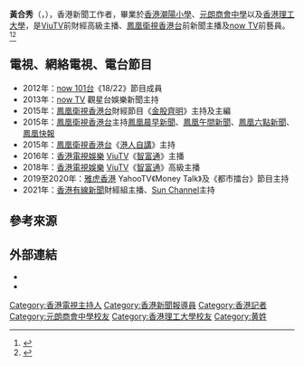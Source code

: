 {{not|黃杏秀}}
{{藝人
| 姓名 = 黃合秀
| 類型 = 主持
| 圖片 = 
| 圖片尺寸 = 
| 圖片簡介 = 
| 羅馬拼音 = Wong Hop Sau
| 英文名 = Season Wong
| 國籍 = {{CHN-HKG}}
| 居住地 = {{HKG}}
| 出生日期 = {{birth date and age|1990|5|18}}<ref>{{cite web |url=https://archive.ph/5MEz3 |title=26歲生日 |date=2018-05-18 |website= |publisher=黃合秀 Instagram |access-date=2021-04-29 |quote=}}</ref>
| 出生地點 = {{HKG-1959}}
| 職業 = [[記者|記者]]、[[新聞主播|主播]]、[[司儀|司儀]]
| 語言 = [[粵語|粵語]]、[[英語|英語]]、[[國語|國語]]
| 教育程度 = 互聯網及多媒體資訊科技學士
| 母校 = {{flagicon|HKG}} [[香港潮陽小學|香港潮陽小學]]<ref>{{cite web |url=http://www.cyps.edu.hk/alumni/grad_photo/01-02/data200201.htm |title=香港潮陽小學2002年6A班畢業生名單 |date=2002 |website= |publisher=香港潮陽小學 |access-date=2021-04-29 |quote= |archive-date=2021-04-29 |archive-url=https://web.archive.org/web/20210429030647/http://www.cyps.edu.hk/alumni/grad_photo/01-02/data200201.htm |dead-url=no }}</ref><br>{{HK}}[[元朗商會中學|元朗商會中學]]<ref>{{cite web |url=https://www.doc88.com/p-7724330895986.html |title=2003-2004年校外比賽及活動成績 |date=2018-05-18 |website= |publisher=元朗商會中學 |access-date=2021-04-29 |quote= |archive-date=2021-04-30 |archive-url=https://web.archive.org/web/20210430132439/https://www.doc88.com/p-7724330895986.html |dead-url=no }}</ref><br>{{flagicon|HKG}} [[香港理工大學|香港理工大學]]
| 出道日期 = 2012年
| 出道地點 = {{HKG}}
| 活躍年代 = 2012年至今
}}

'''黃合秀'''（{{lang-en|'''Season Wong Hop Sau'''}}，{{bd|1990年|5月18日}}），香港新聞工作者，畢業於[[香港潮陽小學|香港潮陽小學]]、[[元朗商會中學|元朗商會中學]]以及[[香港理工大學|香港理工大學]]，是[[ViuTV|ViuTV]]前財經高級主播、[[鳳凰衛視香港台|鳳凰衛視香港台]]前新聞主播及[[now_TV|now TV]]前藝員。<ref>{{cite journal |title=黃合秀Season 理大IT女 貼錢做now 娛記 |journal=[[FACE周刊|FACE周刊]] |date=2013-03-20 |issue=304}}</ref><ref>{{youtube|E545_VAd_0s|【女主播智好傾VIU TV｜黃合秀 x 林燕玲】}}</ref>

==電視、網絡電視、電台節目==
*2012年：[[now_101台|now 101台]]《18/22》節目成員
*2013年：[[now_TV|now TV]] 觀星台娛樂新聞主持
*2015年：[[鳳凰衛視香港台|鳳凰衛視香港台]]財經節目《[[金股齊明|金股齊明]]》主持及主編
*2015年：[[鳳凰衛視香港台|鳳凰衛視香港台]]主持[[鳳凰晨早新聞|鳳凰晨早新聞]]、[[鳳凰午間新聞|鳳凰午間新聞]]、[[鳳凰六點新聞|鳳凰六點新聞]]、[[鳳凰快報|鳳凰快報]]
*2015年：[[鳳凰衛視香港台|鳳凰衛視香港台]]《[[港人自講|港人自講]]》主持
*2016年：[[香港電視娛樂|香港電視娛樂]] [[ViuTV|ViuTV]]《[[智富通|智富通]]》主播
*2018年：[[香港電視娛樂|香港電視娛樂]] [[ViuTV|ViuTV]]《[[智富通|智富通]]》高級主播
*2019至2020年：[[雅虎香港|雅虎香港]] YahooTV《Money Talk》及《都市擂台》節目主持
*2021年：[[香港有線新聞|香港有線新聞]]財經組主播、[[Sun_Channel|Sun Channel]]主持

==參考來源==
{{Reflist}}

==外部連結==
* {{Facebook|runningseasonwong}}
* {{Instagram|season}}


[[Category:香港電視主持人|Category:香港電視主持人]]
[[Category:香港新聞報導員|Category:香港新聞報導員]]
[[Category:香港記者|Category:香港記者]]
[[Category:元朗商會中學校友|Category:元朗商會中學校友]]
[[Category:香港理工大學校友|Category:香港理工大學校友]]
[[Category:黄姓|Category:黄姓]]